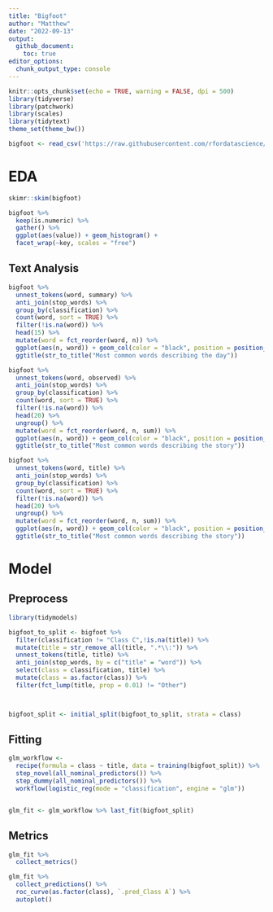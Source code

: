 ```yaml
---
title: "Bigfoot"
author: "Matthew"
date: "2022-09-13"
output: 
  github_document:
    toc: true
editor_options: 
  chunk_output_type: console
---
```


```r
knitr::opts_chunk$set(echo = TRUE, warning = FALSE, dpi = 500)
library(tidyverse)
library(patchwork)
library(scales)
library(tidytext)
theme_set(theme_bw())
```


```r
bigfoot <- read_csv('https://raw.githubusercontent.com/rfordatascience/tidytuesday/master/data/2022/2022-09-13/bigfoot.csv')
```

# EDA
```r
skimr::skim(bigfoot)
```


```r
bigfoot %>% 
  keep(is.numeric) %>% 
  gather() %>% 
  ggplot(aes(value)) + geom_histogram() +
  facet_wrap(~key, scales = "free")
```


## Text Analysis
```r
bigfoot %>% 
  unnest_tokens(word, summary) %>% 
  anti_join(stop_words) %>%
  group_by(classification) %>% 
  count(word, sort = TRUE) %>% 
  filter(!is.na(word)) %>% 
  head(15) %>% 
  mutate(word = fct_reorder(word, n)) %>% 
  ggplot(aes(n, word)) + geom_col(color = "black", position = position_dodge2(preserve = "single"), aes(fill = classification)) + 
  ggtitle(str_to_title("Most common words describing the day"))
```


```r
bigfoot %>% 
  unnest_tokens(word, observed) %>% 
  anti_join(stop_words) %>%
  group_by(classification) %>% 
  count(word, sort = TRUE) %>% 
  filter(!is.na(word)) %>% 
  head(20) %>% 
  ungroup() %>% 
  mutate(word = fct_reorder(word, n, sum)) %>% 
  ggplot(aes(n, word)) + geom_col(color = "black", position = position_dodge2(preserve = "single"), aes(fill = classification)) + 
  ggtitle(str_to_title("Most common words describing the story"))
```


```r
bigfoot %>% 
  unnest_tokens(word, title) %>% 
  anti_join(stop_words) %>%
  group_by(classification) %>% 
  count(word, sort = TRUE) %>% 
  filter(!is.na(word)) %>% 
  head(20) %>% 
  ungroup() %>% 
  mutate(word = fct_reorder(word, n, sum)) %>% 
  ggplot(aes(n, word)) + geom_col(color = "black", position = position_dodge2(preserve = "single"), aes(fill = classification)) + 
  ggtitle(str_to_title("Most common words describing the story"))
```


# Model

## Preprocess
```r
library(tidymodels)

bigfoot_to_split <- bigfoot %>% 
  filter(classification != "Class C",!is.na(title)) %>%
  mutate(title = str_remove_all(title, ".*\\:")) %>%
  unnest_tokens(title, title) %>% 
  anti_join(stop_words, by = c("title" = "word")) %>% 
  select(class = classification, title) %>% 
  mutate(class = as.factor(class)) %>% 
  filter(fct_lump(title, prop = 0.01) != "Other")



bigfoot_split <- initial_split(bigfoot_to_split, strata = class)
```


## Fitting
```r
glm_workflow <- 
  recipe(formula = class ~ title, data = training(bigfoot_split)) %>% 
  step_novel(all_nominal_predictors()) %>% 
  step_dummy(all_nominal_predictors()) %>% 
  workflow(logistic_reg(mode = "classification", engine = "glm"))


glm_fit <- glm_workflow %>% last_fit(bigfoot_split)
```


## Metrics
```r
glm_fit %>% 
  collect_metrics()

glm_fit %>% 
  collect_predictions() %>% 
  roc_curve(as.factor(class), `.pred_Class A`) %>% 
  autoplot()
```

